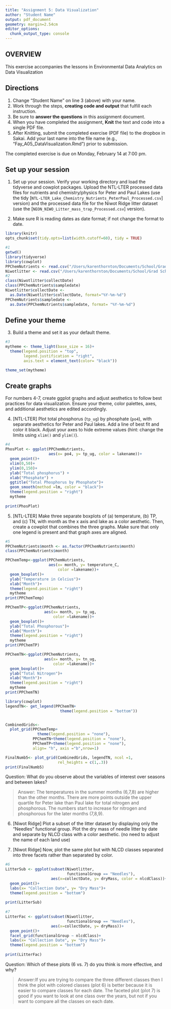```yaml
---
title: "Assignment 5: Data Visualization"
author: "Student Name"
output: pdf_document
geometry: margin=2.54cm
editor_options: 
  chunk_output_type: console
---
```


## OVERVIEW

This exercise accompanies the lessons in Environmental Data Analytics on Data Visualization 

## Directions
1. Change "Student Name" on line 3 (above) with your name.
2. Work through the steps, **creating code and output** that fulfill each instruction.
3. Be sure to **answer the questions** in this assignment document.
4. When you have completed the assignment, **Knit** the text and code into a single PDF file.
5. After Knitting, submit the completed exercise (PDF file) to the dropbox in Sakai. Add your last name into the file name (e.g., "Fay_A05_DataVisualization.Rmd") prior to submission.

The completed exercise is due on Monday, February 14 at 7:00 pm.



## Set up your session 
1. Set up your session. Verify your working directory and load the tidyverse 
and cowplot packages. Upload the NTL-LTER processed data files for nutrients 
and chemistry/physics for Peter and Paul Lakes (use the tidy 
[`NTL-LTER_Lake_Chemistry_Nutrients_PeterPaul_Processed.csv`] version) and 
the processed data file for the Niwot Ridge litter dataset (use the [`NEON_NIWO_Litter_mass_trap_Processed.csv`] version). 

2. Make sure R is reading dates as date format; if not change the format to date.
```r
library(knitr)
opts_chunk$set(tidy.opts=list(width.cutoff=60), tidy = TRUE)

```

```r
#1 
getwd()
library(tidyverse)
library(cowplot)
PPChemNutrients <- read.csv("/Users/karenthornton/Documents/School/Grad School/Year 1/Semester 2/EDA/Environmental_Data_Analytics_2022/Data/Processed/NTL-LTER_Lake_Chemistry_Nutrients_PeterPaul_Processed.csv", stringsAsFactors = TRUE)
Niwotlitter <- read.csv("/Users/karenthornton/Documents/School/Grad School/Year 1/Semester 2/EDA/Environmental_Data_Analytics_2022/Data/Processed/NEON_NIWO_Litter_mass_trap_Processed.csv", stringsAsFactors = TRUE)
#2 
class(Niwotlitter$collectDate)
class(PPChemNutrients$sampledate)
Niwotlitter$collectDate <- 
  as.Date(Niwotlitter$collectDate, format="%Y-%m-%d")
PPChemNutrients$sampledate <- 
  as.Date(PPChemNutrients$sampledate, format= "%Y-%m-%d")
```
## Define your theme
3. Build a theme and set it as your default theme.

```r
#3
mytheme <- theme_light(base_size = 16)+
  theme(legend.position = "top",
        legend.justification = "right",
        axis.text = element_text(color= "black"))

theme_set(mytheme)

```

## Create graphs
For numbers 4-7, create ggplot graphs and adjust aesthetics to follow best practices for data visualization. Ensure your theme, color palettes, axes, and additional aesthetics are edited accordingly.

4. [NTL-LTER] Plot total phosphorus (`tp_ug`) by phosphate (`po4`), with separate aesthetics for Peter and Paul lakes. Add a line of best fit and color it black. Adjust your axes to hide extreme values (hint: change the limits using `xlim()` and `ylim()`).

```r
#4
PhosPlot <- ggplot(PPChemNutrients, 
                   aes(x= po4, y= tp_ug, color = lakename))+
  geom_point()+
  xlim(0,50)+
  ylim(0,150)+
  ylab("Total phosphorus") +
  xlab("Phosphate") +
  ggtitle("Total Phosphorus by Phosphate")+
  geom_smooth(method =lm, color = "black")+
  theme(legend.position = "right")
  mytheme
  
print(PhosPlot)

```


5. [NTL-LTER] Make three separate boxplots of (a) temperature, (b) TP, and (c) TN, with month as the x axis and lake as a color aesthetic. Then, create a cowplot that combines the three graphs. Make sure that only one legend is present and that graph axes are aligned.

```r
#5
PPChemNutrients$month <- as.factor(PPChemNutrients$month)
class(PPChemNutrients$month)

PPChemTemp<-ggplot(PPChemNutrients, 
                   aes(x= month, y= temperature_C, 
                       color =lakename))+
  geom_boxplot()+
  ylab("Temperature in Celcius")+
  xlab("Month")+
  theme(legend.position = "right")
  mytheme
print(PPChemTemp)

PPChemTP<-ggplot(PPChemNutrients, 
                 aes(x= month, y= tp_ug, 
                     color =lakename))+
  geom_boxplot()+
  ylab("Total Phosphorous")+
  xlab("Month")+
  theme(legend.position = "right")
  mytheme
print(PPChemTP)

PPChemTN<-ggplot(PPChemNutrients, 
                 aes(x= month, y= tn_ug, 
                     color =lakename))+
  geom_boxplot()+
  ylab("Total Nitrogen")+
  xlab("Month")+
  theme(legend.position = "right")
  mytheme
print(PPChemTN)

library(cowplot)
legendTN<- get_legend(PPChemTN+ 
                        theme(legend.position = "bottom"))


CombinedGrids<-
  plot_grid(PPChemTemp+
              theme(legend.position = "none"),
            PPChemTN+theme(legend.position = "none"),
            PPChemTP+theme(legend.position = "none"),
            align= "h", axis ="b",nrow=1)

FinalNumb5<- plot_grid(CombinedGrids, legendTN, ncol =1, 
                       rel_heights = c(1,.3))
print(FinalNumb5)
```

Question: What do you observe about the variables of interest over seasons and between lakes? 

> Answer: The temperatures in the summer months (6,7,8) are higher than the other months. There are more points outside the upper quartile for Peter lake than Paul lake for total nitrogen and phosphorous. The numbers start to increase for nitrogen and phosphorous for the later months (7,8,9). 

6. [Niwot Ridge] Plot a subset of the litter dataset by displaying only the "Needles" functional group. Plot the dry mass of needle litter by date and separate by NLCD class with a color aesthetic. (no need to adjust the name of each land use)

7. [Niwot Ridge] Now, plot the same plot but with NLCD classes separated into three facets rather than separated by color. 

```r
#6
LitterSub <- ggplot(subset(Niwotlitter, 
                           functionalGroup == "Needles"),
                    aes(x=collectDate, y= dryMass, color = nlcdClass))+
  geom_point()+
  labs(x= "Collection Date", y= "Dry Mass")+
  theme(legend.position = "bottom")
  
print(LitterSub)
  
#7
LitterFac <- ggplot(subset(Niwotlitter, 
                           functionalGroup == "Needles"),
                    aes(x=collectDate, y= dryMass))+
  geom_point()+
  facet_grid(functionalGroup ~ nlcdClass)+
  labs(x= "Collection Date", y= "Dry Mass")+
  theme(legend.position = "bottom")
  
print(LitterFac)

```
Question: Which of these plots (6 vs. 7) do you think is more effective, and why? 

> Answer:If you are trying to compare the three different classes then I think the plot with colored classes (plot 6) is better because it is easier to compare classes for each date. The faceted plot (plot 7) is good if you want to look at one class over the years, but not if you want to compare all the classes on each date. 
